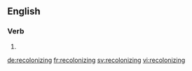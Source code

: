 ==English==

===Verb===
{{head|en|present participle}}

# {{present participle of|recolonize|lang=en|nocat=1}}

[[de:recolonizing]]
[[fr:recolonizing]]
[[sv:recolonizing]]
[[vi:recolonizing]]